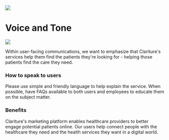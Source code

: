 
<Meta title='Brand Guidelines/Voice & Tone' />

<div className='section-icon mb-3'>
  <img className='m-auto' src='/images/guidelines/Voice Icon.svg' />
</div>

# Voice and Tone

<img
  src='/images/guidelines/voice.jpg'
  className='float-right m-2 clear-right rounded'
/>

Within user-facing communications, we want to emphasize that Clariture's services help them find the patients they're looking for - helping those patients find the care they need.

### How to speak to users

Please use simple and friendly language to help explain the service. When possible, have FAQs available to both users and employees to educate them on the subject matter.

### Benefits

Clariture's marketing platform enables healthcare providers to better engage potential patients online. Our users help connect people with the healthcare they need and the health services they want in a digital world.
